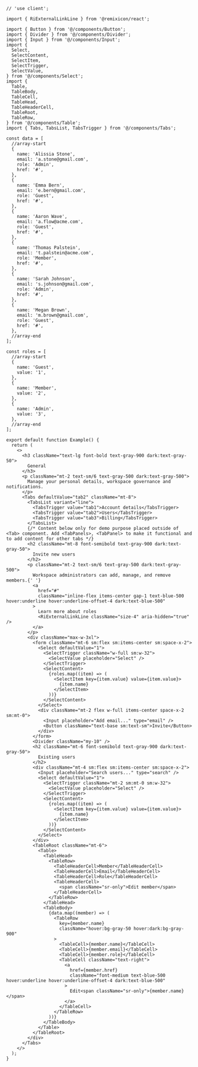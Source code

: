 ````tsx
// 'use client';

import { RiExternalLinkLine } from '@remixicon/react';

import { Button } from '@/components/Button';
import { Divider } from '@/components/Divider';
import { Input } from '@/components/Input';
import {
  Select,
  SelectContent,
  SelectItem,
  SelectTrigger,
  SelectValue,
} from '@/components/Select';
import {
  Table,
  TableBody,
  TableCell,
  TableHead,
  TableHeaderCell,
  TableRoot,
  TableRow,
} from '@/components/Table';
import { Tabs, TabsList, TabsTrigger } from '@/components/Tabs';

const data = [
  //array-start
  {
    name: 'Alissia Stone',
    email: 'a.stone@gmail.com',
    role: 'Admin',
    href: '#',
  },
  {
    name: 'Emma Bern',
    email: 'e.bern@gmail.com',
    role: 'Guest',
    href: '#',
  },
  {
    name: 'Aaron Wave',
    email: 'a.flow@acme.com',
    role: 'Guest',
    href: '#',
  },
  {
    name: 'Thomas Palstein',
    email: 't.palstein@acme.com',
    role: 'Member',
    href: '#',
  },
  {
    name: 'Sarah Johnson',
    email: 's.johnson@gmail.com',
    role: 'Admin',
    href: '#',
  },
  {
    name: 'Megan Brown',
    email: 'm.brown@gmail.com',
    role: 'Guest',
    href: '#',
  },
  //array-end
];

const roles = [
  //array-start
  {
    name: 'Guest',
    value: '1',
  },
  {
    name: 'Member',
    value: '2',
  },
  {
    name: 'Admin',
    value: '3',
  },
  //array-end
];

export default function Example() {
  return (
    <>
      <h3 className="text-lg font-bold text-gray-900 dark:text-gray-50">
        General
      </h3>
      <p className="mt-2 text-sm/6 text-gray-500 dark:text-gray-500">
        Manage your personal details, workspace governance and notifications.
      </p>
      <Tabs defaultValue="tab2" className="mt-8">
        <TabsList variant="line">
          <TabsTrigger value="tab1">Account details</TabsTrigger>
          <TabsTrigger value="tab2">Users</TabsTrigger>
          <TabsTrigger value="tab3">Billing</TabsTrigger>
        </TabsList>
        {/* Content below only for demo purpose placed outside of <Tab> component. Add <TabPanels>, <TabPanel> to make it functional and to add content for other tabs */}
        <h2 className="mt-8 font-semibold text-gray-900 dark:text-gray-50">
          Invite new users
        </h2>
        <p className="mt-2 text-sm/6 text-gray-500 dark:text-gray-500">
          Workspace administrators can add, manage, and remove members.{' '}
          <a
            href="#"
            className="inline-flex items-center gap-1 text-blue-500 hover:underline hover:underline-offset-4 dark:text-blue-500"
          >
            Learn more about roles
            <RiExternalLinkLine className="size-4" aria-hidden="true" />
          </a>
        </p>
        <div className="max-w-3xl">
          <form className="mt-6 sm:flex sm:items-center sm:space-x-2">
            <Select defaultValue="1">
              <SelectTrigger className="w-full sm:w-32">
                <SelectValue placeholder="Select" />
              </SelectTrigger>
              <SelectContent>
                {roles.map((item) => (
                  <SelectItem key={item.value} value={item.value}>
                    {item.name}
                  </SelectItem>
                ))}
              </SelectContent>
            </Select>
            <div className="mt-2 flex w-full items-center space-x-2 sm:mt-0">
              <Input placeholder="Add email..." type="email" />
              <Button className="text-base sm:text-sm">Invite</Button>
            </div>
          </form>
          <Divider className="my-10" />
          <h2 className="mt-6 font-semibold text-gray-900 dark:text-gray-50">
            Existing users
          </h2>
          <div className="mt-4 sm:flex sm:items-center sm:space-x-2">
            <Input placeholder="Search users..." type="search" />
            <Select defaultValue="1">
              <SelectTrigger className="mt-2 sm:mt-0 sm:w-32">
                <SelectValue placeholder="Select" />
              </SelectTrigger>
              <SelectContent>
                {roles.map((item) => (
                  <SelectItem key={item.value} value={item.value}>
                    {item.name}
                  </SelectItem>
                ))}
              </SelectContent>
            </Select>
          </div>
          <TableRoot className="mt-6">
            <Table>
              <TableHead>
                <TableRow>
                  <TableHeaderCell>Member</TableHeaderCell>
                  <TableHeaderCell>Email</TableHeaderCell>
                  <TableHeaderCell>Role</TableHeaderCell>
                  <TableHeaderCell>
                    <span className="sr-only">Edit member</span>
                  </TableHeaderCell>
                </TableRow>
              </TableHead>
              <TableBody>
                {data.map((member) => (
                  <TableRow
                    key={member.name}
                    className="hover:bg-gray-50 hover:dark:bg-gray-900"
                  >
                    <TableCell>{member.name}</TableCell>
                    <TableCell>{member.email}</TableCell>
                    <TableCell>{member.role}</TableCell>
                    <TableCell className="text-right">
                      <a
                        href={member.href}
                        className="font-medium text-blue-500 hover:underline hover:underline-offset-4 dark:text-blue-500"
                      >
                        Edit<span className="sr-only">{member.name}</span>
                      </a>
                    </TableCell>
                  </TableRow>
                ))}
              </TableBody>
            </Table>
          </TableRoot>
        </div>
      </Tabs>
    </>
  );
}

````